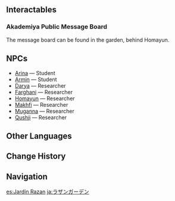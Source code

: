 {{Location Infobox
|image        = Razan Garden.png
|type         = Point of Interest
|region       = Sumeru
|subregion    = Dharma Forest
|area         = Avidya Forest
|subarea      = Sumeru City
|poi          = The Akademiya
}}
{{Location Intro|description=<p>{{If Self|Razan Garden|It|Razan Garden}} is a serene garden found along the path up the [[Divine Tree]], accessible by going through the right or left doors inside The Akademiya. It is decorated with a number of gazebos and decorative [[Padisarah]]s.</p>}}

==Interactables==
===Akademiya Public Message Board===
{{Main|Akademiya Public Message Board}}
The message board can be found in the garden, behind Homayun.
<!--
==Features==
===Local Specialties===
* {{Item|}}
-->
==NPCs==
*[[Arina]] &mdash; Student
*[[Armin]] &mdash; Student
*[[Darya]] &mdash; Researcher
*[[Farghani]] &mdash; Researcher
*[[Homayun]] &mdash; Researcher
*[[Makhfi]] &mdash; Researcher
*[[Muganna]] &mdash; Researcher
*[[Qushji]] &mdash; Researcher

==Other Languages==
{{Other Languages
|en      = Razan Garden
|zhs     = 寂静园
|zhs_rm  = Jìjìng-yuán
|zht     = 寂靜園
|zht_rm  = Jìjìng-yuán
|zh_tl   = Tranquil Garden of Solitary Silence
|ja      = ラザンガーデン
|ja_rm   = Razan Gaaden
|ja_tl   = Razan Garden
|ko      = 라잔 정원
|ko_rm   = Rajan Jeongwon
|ko_tl   = Razan Garden
|es      = Jardín Razan
|es_tl   = Razan Garden
|fr      = Jardin de Razan
|fr_tl   = Razan Garden
|ru      = Сад Разан
|ru_tl   = Razan Garden
|th      = Razan Garden
|vi      = Vườn Razan
|vi_tl   = Razan Garden
|de      = Razan-Garten
|de_tl   = Razan Garden
|id      = Razan Garden
|pt      = Jardim Razan
|pt_tl   = Razan Garden
|tr      = Razan Bahçesi
|tr_tl   = 
|it      = Giardino di Razan
|it_tl   = 
}}

==Change History==
{{Change History|3.0}}

==Navigation==
{{PoI Navbox|Sumeru}}

[[es:Jardín Razan]]
[[ja:ラザンガーデン]]